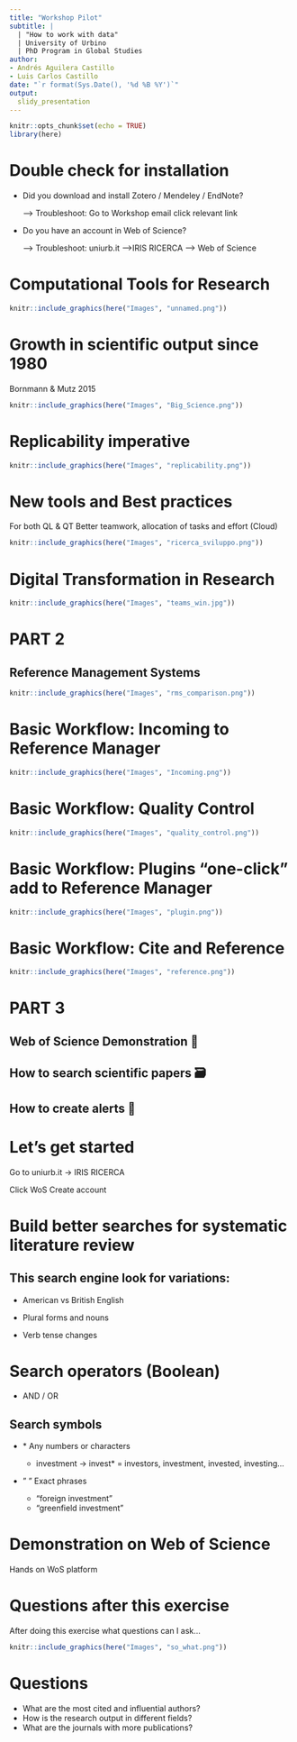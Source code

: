 ```yaml
---
title: "Workshop Pilot"
subtitle: |
  | "How to work with data"
  | University of Urbino
  | PhD Program in Global Studies
author:
- Andrés Aguilera Castillo
- Luis Carlos Castillo
date: "`r format(Sys.Date(), '%d %B %Y')`"
output:
  slidy_presentation
---
```


```r
knitr::opts_chunk$set(echo = TRUE)
library(here)
```

# Double check for installation

-   Did you download and install Zotero / Mendeley / EndNote?

    --> Troubleshoot: Go to Workshop email click relevant link

-   Do you have an account in Web of Science?

    --> Troubleshoot: uniurb.it -->IRIS RICERCA --> Web of Science

# Computational Tools for Research

```r
knitr::include_graphics(here("Images", "unnamed.png"))
```

# Growth in scientific output since 1980

Bornmann & Mutz 2015

```r
knitr::include_graphics(here("Images", "Big_Science.png"))
```

# Replicability imperative

```r
knitr::include_graphics(here("Images", "replicability.png"))

```

# New tools and Best practices

For both QL & QT Better teamwork, allocation of tasks and effort (Cloud)

```r
knitr::include_graphics(here("Images", "ricerca_sviluppo.png"))

```

# Digital Transformation in Research

```r
knitr::include_graphics(here("Images", "teams_win.jpg"))

```

# PART 2

## Reference Management Systems
```r
knitr::include_graphics(here("Images", "rms_comparison.png"))

```


# Basic Workflow: Incoming to Reference Manager

```r
knitr::include_graphics(here("Images", "Incoming.png"))

```

# Basic Workflow: Quality Control

```r
knitr::include_graphics(here("Images", "quality_control.png"))

```

# Basic Workflow: Plugins "one-click" add to Reference Manager

```r
knitr::include_graphics(here("Images", "plugin.png"))

```

# Basic Workflow: Cite and Reference

```r
knitr::include_graphics(here("Images", "reference.png"))

```

# PART 3

## Web of Science Demonstration 🔑

## How to search scientific papers 🗃️

## How to create alerts 🔔

# Let's get started

Go to uniurb.it -> IRIS RICERCA

Click WoS Create account

# Build better searches for systematic literature review

## This search engine look for variations:

-   American vs British English

-   Plural forms and nouns

-   Verb tense changes

# Search operators (Boolean)

-   AND / OR

## Search symbols 

-   \* Any numbers or characters

    -   investment -> invest\* = investors, investment, invested, investing...

-   " " Exact phrases
    - "foreign investment"
    - "greenfield investment"

# Demonstration on Web of Science
Hands on WoS platform 
    
    
    
# Questions after this exercise 

After doing this exercise what questions can I ask...


```r
knitr::include_graphics(here("Images", "so_what.png"))

```

# Questions 

- What are the most cited and influential authors?
- How is the research output in different fields?
- What are the journals with more publications?










